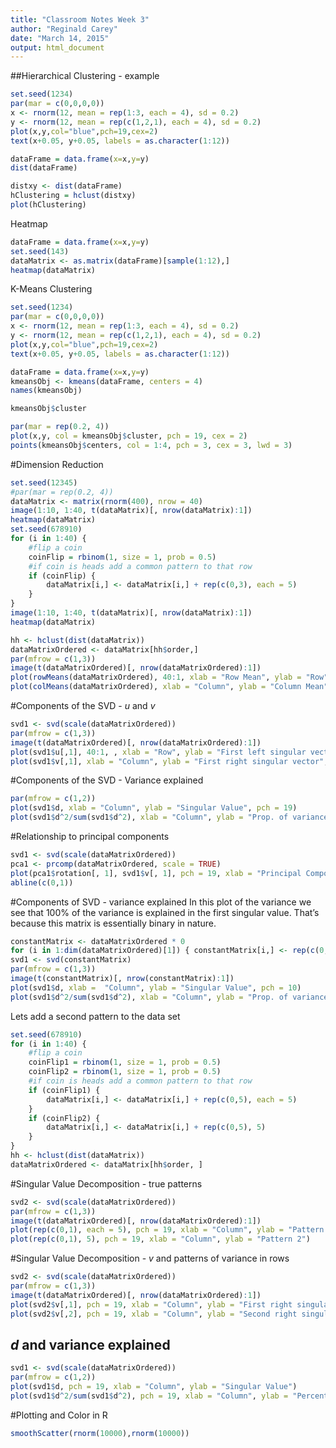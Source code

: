 ```yaml
---
title: "Classroom Notes Week 3"
author: "Reginald Carey"
date: "March 14, 2015"
output: html_document
---
```


##Hierarchical Clustering - example

```r
set.seed(1234)
par(mar = c(0,0,0,0))
x <- rnorm(12, mean = rep(1:3, each = 4), sd = 0.2)
y <- rnorm(12, mean = rep(c(1,2,1), each = 4), sd = 0.2)
plot(x,y,col="blue",pch=19,cex=2)
text(x+0.05, y+0.05, labels = as.character(1:12))
```

```r
dataFrame = data.frame(x=x,y=y)
dist(dataFrame)
```

```r
distxy <- dist(dataFrame)
hClustering = hclust(distxy)
plot(hClustering)
```

Heatmap

```r
dataFrame = data.frame(x=x,y=y)
set.seed(143)
dataMatrix <- as.matrix(dataFrame)[sample(1:12),]
heatmap(dataMatrix)
```

K-Means Clustering

```r
set.seed(1234)
par(mar = c(0,0,0,0))
x <- rnorm(12, mean = rep(1:3, each = 4), sd = 0.2)
y <- rnorm(12, mean = rep(c(1,2,1), each = 4), sd = 0.2)
plot(x,y,col="blue",pch=19,cex=2)
text(x+0.05, y+0.05, labels = as.character(1:12))
```

```r
dataFrame = data.frame(x=x,y=y)
kmeansObj <- kmeans(dataFrame, centers = 4)
names(kmeansObj)
```

```r
kmeansObj$cluster
```


```r
par(mar = rep(0.2, 4))
plot(x,y, col = kmeansObj$cluster, pch = 19, cex = 2)
points(kmeansObj$centers, col = 1:4, pch = 3, cex = 3, lwd = 3)
```

#Dimension Reduction

```r
set.seed(12345)
#par(mar = rep(0.2, 4))
dataMatrix <- matrix(rnorm(400), nrow = 40)
image(1:10, 1:40, t(dataMatrix)[, nrow(dataMatrix):1])
heatmap(dataMatrix)
set.seed(678910)
for (i in 1:40) {
    #flip a coin
    coinFlip = rbinom(1, size = 1, prob = 0.5)
    #if coin is heads add a common pattern to that row
    if (coinFlip) {
        dataMatrix[i,] <- dataMatrix[i,] + rep(c(0,3), each = 5)
    }
}
image(1:10, 1:40, t(dataMatrix)[, nrow(dataMatrix):1])
heatmap(dataMatrix)

hh <- hclust(dist(dataMatrix))
dataMatrixOrdered <- dataMatrix[hh$order,]
par(mfrow = c(1,3))
image(t(dataMatrixOrdered)[, nrow(dataMatrixOrdered):1])
plot(rowMeans(dataMatrixOrdered), 40:1, xlab = "Row Mean", ylab = "Row", pch = 19)
plot(colMeans(dataMatrixOrdered), xlab = "Column", ylab = "Column Mean", pch = 19)
```

#Components of the SVD - *u* and *v*

```r
svd1 <- svd(scale(dataMatrixOrdered))
par(mfrow = c(1,3))
image(t(dataMatrixOrdered)[, nrow(dataMatrixOrdered):1])
plot(svd1$u[,1], 40:1, , xlab = "Row", ylab = "First left singular vector", pch = 19)
plot(svd1$v[,1], xlab = "Column", ylab = "First right singular vector", pch = 19)
```


#Components of the SVD - Variance explained

```r
par(mfrow = c(1,2))
plot(svd1$d, xlab = "Column", ylab = "Singular Value", pch = 19)
plot(svd1$d^2/sum(svd1$d^2), xlab = "Column", ylab = "Prop. of variance explained", pch = 19)
```

#Relationship to principal components
```r
svd1 <- svd(scale(dataMatrixOrdered))
pca1 <- prcomp(dataMatrixOrdered, scale = TRUE)
plot(pca1$rotation[, 1], svd1$v[, 1], pch = 19, xlab = "Principal Component #1", ylab = "Right Singular Vector #1")
abline(c(0,1))
```

#Components of SVD - variance explained
In this plot of the variance we see that 100% of the variance is explained in the first singular value.  That's because 
this matrix is essentially binary in nature.

```r
constantMatrix <- dataMatrixOrdered * 0
for (i in 1:dim(dataMatrixOrdered)[1]) { constantMatrix[i,] <- rep(c(0,1),each = 5)}
svd1 <- svd(constantMatrix)
par(mfrow = c(1,3))
image(t(constantMatrix)[, nrow(constantMatrix):1])
plot(svd1$d, xlab =  "Column", ylab = "Singular Value", pch = 10)
plot(svd1$d^2/sum(svd1$d^2), xlab = "Column", ylab = "Prop. of variance explained", pch = 19)
```

Lets add a second pattern to the data set

```r
set.seed(678910)
for (i in 1:40) {
    #flip a coin
    coinFlip1 = rbinom(1, size = 1, prob = 0.5)
    coinFlip2 = rbinom(1, size = 1, prob = 0.5)
    #if coin is heads add a common pattern to that row
    if (coinFlip1) {
        dataMatrix[i,] <- dataMatrix[i,] + rep(c(0,5), each = 5)
    }
    if (coinFlip2) {
        dataMatrix[i,] <- dataMatrix[i,] + rep(c(0,5), 5)
    }
}
hh <- hclust(dist(dataMatrix))
dataMatrixOrdered <- dataMatrix[hh$order, ]
```

#Singular Value Decomposition - true patterns

```r
svd2 <- svd(scale(dataMatrixOrdered))
par(mfrow = c(1,3))
image(t(dataMatrixOrdered)[, nrow(dataMatrixOrdered):1])
plot(rep(c(0,1), each = 5), pch = 19, xlab = "Column", ylab = "Pattern 1")
plot(rep(c(0,1), 5), pch = 19, xlab = "Column", ylab = "Pattern 2")
```

#Singular Value Decomposition - *v* and patterns of variance in rows

```r
svd2 <- svd(scale(dataMatrixOrdered))
par(mfrow = c(1,3))
image(t(dataMatrixOrdered)[, nrow(dataMatrixOrdered):1])
plot(svd2$v[,1], pch = 19, xlab = "Column", ylab = "First right singular vector")
plot(svd2$v[,2], pch = 19, xlab = "Column", ylab = "Second right singular vector")
```

## *d* and variance explained

```r
svd1 <- svd(scale(dataMatrixOrdered))
par(mfrow = c(1,2))
plot(svd1$d, pch = 19, xlab = "Column", ylab = "Singular Value")
plot(svd1$d^2/sum(svd1$d^2), pch = 19, xlab = "Column", ylab = "Percent of variance explained")
```

#Plotting and Color in R

```r
smoothScatter(rnorm(10000),rnorm(10000))
```

